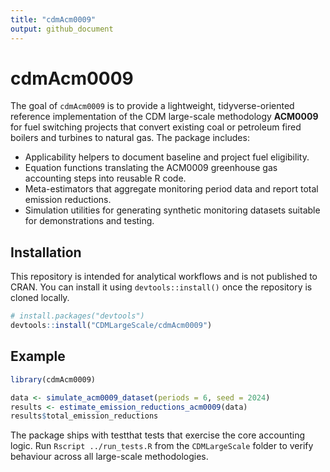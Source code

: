 ```yaml
---
title: "cdmAcm0009"
output: github_document
---
```


# cdmAcm0009

The goal of `cdmAcm0009` is to provide a lightweight, tidyverse-oriented reference implementation of the CDM large-scale methodology **ACM0009** for fuel switching projects that convert existing coal or petroleum fired boilers and turbines to natural gas. The package includes:

- Applicability helpers to document baseline and project fuel eligibility.
- Equation functions translating the ACM0009 greenhouse gas accounting steps into reusable R code.
- Meta-estimators that aggregate monitoring period data and report total emission reductions.
- Simulation utilities for generating synthetic monitoring datasets suitable for demonstrations and testing.

## Installation

This repository is intended for analytical workflows and is not published to CRAN. You can install it using `devtools::install()` once the repository is cloned locally.

```r
# install.packages("devtools")
devtools::install("CDMLargeScale/cdmAcm0009")
```

## Example

```r
library(cdmAcm0009)

data <- simulate_acm0009_dataset(periods = 6, seed = 2024)
results <- estimate_emission_reductions_acm0009(data)
results$total_emission_reductions
```

The package ships with testthat tests that exercise the core accounting logic. Run `Rscript ../run_tests.R` from the `CDMLargeScale` folder to verify behaviour across all large-scale methodologies.
